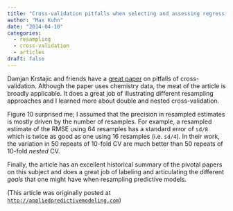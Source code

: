 ```yaml
---
title: "Cross-validation pitfalls when selecting and assessing regression and classification models"
author: "Max Kuhn"
date: "2014-04-10"
categories:
  - resampling
  - cross-validation
  - articles
draft: false
---
```


Damjan Krstajic and friends have a [great paper](http://www.jcheminf.com/content/6/1/10/abstract) on pitfalls of cross-validation.  Although the paper uses chemistry data, the meat of the article is broadly applicable. It does a great job of illustrating different resampling approaches and I learned more about double and nested cross-validation. 

Figure 10 surprised me; I assumed that the precision in resampled estimates is mostly driven by the number of resamples. For example, a resampled estimate of the RMSE using 64 resamples has a standard error of `sd/8` which is twice as good as one using 16 resamples (i.e. `sd/4`). In their work, the variation in 50 repeats of 10-fold CV are much better than 50 repeats of 10-fold _nested_ CV. 

Finally, the article has an excellent historical summary of the pivotal papers on this subject and does a great job of labeling and articulating the different _goals_ that one might have when resampling predictive models. 


(This article was originally posted at [`http://appliedpredictivemodeling.com`](https://appliedpredictivemodeling.com/blog/2014/4/10/cross-validation-pitfalls-when-selecting-and-assessing-regression-and-classification-models))